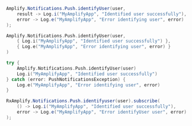 <BlockSwitcher>
<Block name="Java">

```java
Amplify.Notifications.Push.identifyUser(user,
    result -> Log.i("MyAmplifyApp", "Identified user successfully"),
    error -> Log.e("MyAmplifyApp", "Error identifying user", error)
);
```

</Block>
<Block name="Kotlin - Callbacks">

```kotlin
Amplify.Notifications.Push.identifyUser(user,
    { Log.i("MyAmplifyApp", "Identified user successfully") },
    { Log.e("MyAmplifyApp", "Error identifying user", error) }
)
```

</Block>
<Block name="Kotlin - Coroutines">

```kotlin
try {
    Amplify.Notifications.Push.identifyUser(user)
    Log.i("MyAmplifyApp", "Identified user successfully")
} catch (error: PushNotificationsException) {
    Log.e("MyAmplifyApp", "Error identifying user", error)
}
```

</Block>
<Block name="RxJava">

```java
RxAmplify.Notifications.Push.identifyuser(user).subscribe(
    () -> Log.i("MyAmplifyApp", "Identified user successfully"),
    error -> Log.e("MyAmplifyApp", "Error identifyUser user", error)
);
```

</Block>
</BlockSwitcher>